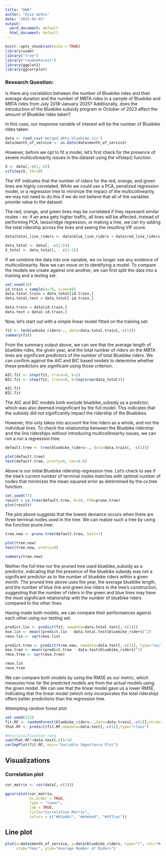 ```yaml
---
title: "HW8"
author: "Evie deVos"
date: "2025-04-03"
output:
  word_document: default
  html_document: default
---
```


```r
knitr::opts_chunk$set(echo = TRUE)
library(usdm)
library("tree")
library("randomForest")
library(ggplot2)
library(ggcorrplot)
```

### Research Question:
Is there any correlation between the number of Bluebike rides and their average duration and the number of MBTA rides in a sample of Bluebike and MBTA rides from July 2018-January 2025? Additionally, does the introduction of the Bluebike subsidy program in October of 2023 affect the amount of Bluebike rides taken?

In this case, our response variable of interest will be the number of Bluebike rides taken. 

```r
data <- read.csv('merged_mbta_bluebike.csv')
data$month_of_service <- as.Date(data$month_of_service)
```

However, before we opt to fit a model, let's first check for the presence of severe multicolinearity issues in the dataset using the vifstep() function.

``` r
X <- data[,-c(1, 6)]
vifstep(X, th=10)
```

The VIF indicates that the number of riders for the red, orange, and green lines are highly correlated. While we could use a PCA, penalized regression model, or a regression tree to minimize the impact of the multicollinearity, we may not need to do this if we do not believe that all of the variables provide value to the dataset. 

The red, orange, and green lines may be correlated if they represent similar routes - ex: if an area gets higher traffic, all lines will be affected. Instead of performing PCA, lasso/ridge regression, or making a tree, we can try adding the total ridership across the lines and seeing the resulting VIF score.

``` r
data$total_line_riders <- data$blue_line_riders + data$red_line_riders + data$orange_line_riders + data$green_line_riders

data_total <- data[, -c(2:5)]
X_total <- data_total[, - c(1:2)]
```

If we combine the data into one variable, we no longer see any evidence of multicollinearity. Now we can move on to identifying a model. To compare the models we create against one another, we can first split the data into a training and a testing set.
``` r
set.seed(10)
id.train = sample(x=78, size=60)
data.total.train = data_total[id.train,]
data.total.test = data_total[-id.train,]

data.train = data[id.train,]
data.test = data[-id.train,]
```

Now, let's start out with a simple linear model fitted on the training set:
``` r
fit <- lm(bluebike_riders~., data=data.total.train[,-c(1)])
summary(fit)
```

From the summary output above, we can see that the average length of bluebike rides, the given year, and the total number of riders on the MBTA lines are significant predictors of the number of total Bluebike riders. We can confirm against the AIC and BIC based models to determine whether these predictors are significant using those criterion:
``` r
AIC.fit <- step(fit, trace=0, k=2)
BIC.fit <- step(fit, trace=0, k=log(nrow(data_total)))

AIC.fit
BIC.fit
```
The AIC and BIC models both exclude bluebike_subsidy as a predictor, which was also deemed insignificant by the full model. This indicates that the subsidy did not significantly impact the ridership of the Bluebikes.

However, this only takes into account the line riders as a whole, and not the individual lines. To check the relationship between the Bluebike ridership and the line riderships without introducing multicollinearity issues, we can run a run a regression tree.
``` r
default.tree <- tree(bluebike_riders~., data=data.train[, -c(1)])

plot(default.tree)
text(default.tree, pretty=0, cex=0.6)
```
Above is our initial Bluebike ridership regression tree. Let's check to see if the tree's current number of terminal nodes matches with optimal number of nodes that minimizes the mean squared error as determined by the cv.tree function. 

``` r
set.seed(77)
result = cv.tree(default.tree, K=10, FUN=prune.tree)
plot(result)
```
The plot above suggests that the lowest deviance occurs when there are three terminal nodes used in the tree. We can realize such a tree by using the function prune.tree:

``` r
tree.new <- prune.tree(default.tree, best=7)

plot(tree.new)
text(tree.new, pretty=0)

summary(tree.new)
```
Neither the full tree nor the pruned tree used bluebike_subsidy as a predictor, indicating that the presence of the bluebike subsidy was not a significant predictor as to the number of bluebike riders within a given month. The pruned tree above uses the year, the average bluebike length, and the number of blue line and green line riders in the tree's construction, suggesting that the number of riders in the green and blue lines may have the most significant relationship with the number of bluebike riders compared to the other lines.

Having made both models, we can compare their performances against each other using our testing set.
``` r
predict.lin <- predict(fit, newdata=data.total.test[,-c(1)])
mse.lin <- mean((predict.lin - data.total.test$bluebike_riders)^2)
rmse.lin <- sqrt(mse.lin)

predict.tree <- predict(tree.new, newdata=data.test[,-c(1)], type="vector")
mse.tree <- mean((predict.tree - data.test$bluebike_riders)^2)
rmse.tree <- sqrt(mse.tree)

rmse.lin
rmse.tree

```
We can compare both models by using the RMSE as our metric, which measures how far the predicted models are from the actual models using the given model. We can see that the linear model gave us a lower RMSE, indicating that the linear model (which only incorporates the total ridership) offers better predictions than the regression tree.

Attempting random forest plot:
``` r
set.seed(123)
fit.RF <- randomForest(bluebike_riders~.,data=data.train[,-c(1)],ntree=100,mtry=4, importance=TRUE)
Yhat.RF <- predict(fit.RF,newdata=data.test[,-c(1)],type="class")

#misclassification rate
sum(Yhat.RF!=data.test[,6])/18
varImpPlot(fit.RF, main="Variable Importance Plot")
```
## Visualizations
### Correlation plot
``` r
cor_matrix <- cor(data[,-c(1)])

ggcorrplot(cor_matrix, 
           hc.order = TRUE,
           type = "lower",
           lab = TRUE,
           title="Correlation Matrix",
           colors = c("#63a46c", "#e9ebe8", "#4f7cac")) 
```

## Line plot

``` r
plot(x=data$month_of_service, y=data$bluebike_riders, type="l", col="#4f7cac",
     xlab="Year", ylab="Average Number of Riders")
```